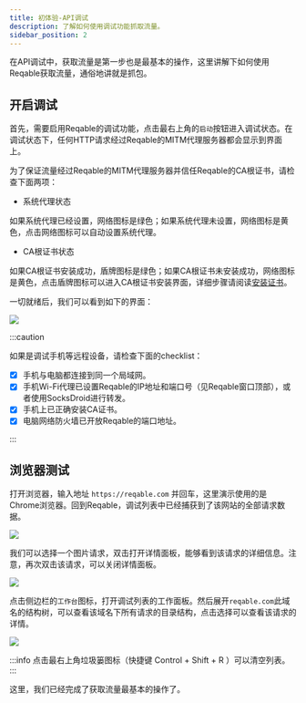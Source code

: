 ```yaml
---
title: 初体验-API调试
description: 了解如何使用调试功能抓取流量。
sidebar_position: 2
---
```



在API调试中，获取流量是第一步也是最基本的操作，这里讲解下如何使用Reqable获取流量，通俗地讲就是抓包。

## 开启调试

首先，需要启用Reqable的调试功能，点击最右上角的`启动`按钮进入调试状态。在调试状态下，任何HTTP请求经过Reqable的MITM代理服务器都会显示到界面上。

为了保证流量经过Reqable的MITM代理服务器并信任Reqable的CA根证书，请检查下面两项：

- 系统代理状态

如果系统代理已经设置，网络图标是绿色；如果系统代理未设置，网络图标是黄色，点击网络图标可以自动设置系统代理。

- CA根证书状态

如果CA根证书安装成功，盾牌图标是绿色；如果CA根证书未安装成功，网络图标是黄色，点击盾牌图标可以进入CA根证书安装界面，详细步骤请阅读[安装证书](../installation)。

一切就绪后，我们可以看到如下的界面：

![](arts/traffic_01.png)

:::caution

如果是调试手机等远程设备，请检查下面的checklist：
- [x] 手机与电脑都连接到同一个局域网。
- [x] 手机Wi-Fi代理已设置Reqable的IP地址和端口号（见Reqable窗口顶部），或者使用SocksDroid进行转发。
- [x] 手机上已正确安装CA证书。
- [x] 电脑网络防火墙已开放Reqable的端口地址。

:::

## 浏览器测试

打开浏览器，输入地址 `https://reqable.com` 并回车，这里演示使用的是Chrome浏览器。回到Reqable，调试列表中已经捕获到了该网站的全部请求数据。

![](arts/traffic_02.png)

我们可以选择一个图片请求，双击打开详情面板，能够看到该请求的详细信息。注意，再次双击该请求，可以关闭详情面板。

![](arts/traffic_03.png)

点击侧边栏的`工作台`图标，打开调试列表的工作面板。然后展开`reqable.com`此域名的结构树，可以查看该域名下所有请求的目录结构，点击选择可以查看该请求的详情。

![](arts/traffic_04.png)

:::info
点击最右上角垃圾篓图标（快捷键 <Shortcut>Control + Shift + R</Shortcut> ）可以清空列表。
:::

这里，我们已经完成了获取流量最基本的操作了。
